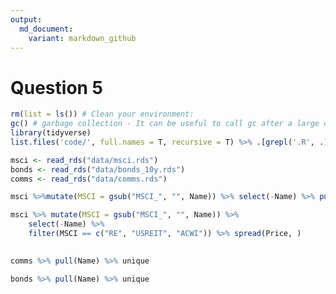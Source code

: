 ```yaml
---
output:
  md_document:
    variant: markdown_github
---
```


# Question 5 


```r

rm(list = ls()) # Clean your environment:
gc() # garbage collection - It can be useful to call gc after a large object has been removed, as this may prompt R to return memory to the operating system.
library(tidyverse)
list.files('code/', full.names = T, recursive = T) %>% .[grepl('.R', .)] %>% as.list() %>% walk(~source(.))
```


```r
msci <- read_rds("data/msci.rds")
bonds <- read_rds("data/bonds_10y.rds")
comms <- read_rds("data/comms.rds")

msci %>%mutate(MSCI = gsub("MSCI_", "", Name)) %>% select(-Name) %>% pull(MSCI) %>% unique

msci %>% mutate(MSCI = gsub("MSCI_", "", Name)) %>% 
    select(-Name) %>%
    filter(MSCI == c("RE", "USREIT", "ACWI")) %>% spread(Price, )
    

comms %>% pull(Name) %>% unique

bonds %>% pull(Name) %>% unique


```

